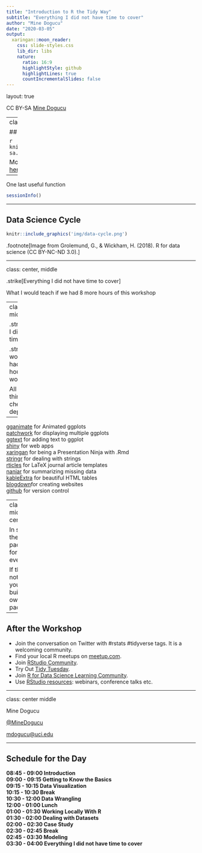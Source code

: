 ```yaml
---
title: "Introduction to R the Tidy Way"
subtitle: "Everything I did not have time to cover"
author: "Mine Dogucu"
date: "2020-03-05"
output:
  xaringan::moon_reader:
    css: slide-styles.css
    lib_dir: libs
    nature:
      ratio: 16:9
      highlightStyle: github
      highlightLines: true
      countIncrementalSlides: false
---
```



layout: true

<!-- This file by Mine Dogucu is licensed under a  Attribution-ShareAlike 2.5 Generic License (CC BY-SA 2.5) More information about the license can be found at https://creativecommons.org/licenses/by-sa/2.5/ -->
  
<div class="my-header"></div>

<div class="my-footer"> 
 CC BY-SA <a href="https://mdogucu.ics.uci.edu">Mine Dogucu</a></div> 

---
class: center, middle

## License

```r
knitr::include_graphics('img/cc-sa.png')
```


More information can be found [here](https://creativecommons.org/licenses/by-sa/2.5/)

---

One last useful function

```r
sessionInfo()
```


---

##  Data Science Cycle

```r
knitr::include_graphics('img/data-cycle.png')
```

.footnote[Image from Grolemund, G., & Wickham, H. (2018). R for data science (CC BY-NC-ND 3.0).]

---

class: center, middle


.strike[Everything I did not have time to cover]

What I would teach if we had 8 more hours of this workshop

---
class: center, middle


.strike[Everything I did not have time to cover]

.strike[What I would teach if we had 8 more hours of this workshop]

All the cool things you can check out later in depth

---


[gganimate](https://github.com/thomasp85/gganimate) for Animated ggplots  
[patchwork](https://github.com/thomasp85/patchwork) for displaying multiple ggplots  
[ggtext](https://github.com/wilkelab/ggtext) for adding text to ggplot    
[shiny](https://shiny.rstudio.com/gallery/) for web apps  
[xaringan](https://github.com/yihui/xaringan) for being a Presentation Ninja with .Rmd  
[stringr](stringr) for dealing with strings   
[rticles](rticles) for LaTeX journal article templates  
[naniar](https://github.com/njtierney/naniar) for summarizing missing data  
[kableExtra](https://cran.r-project.org/web/packages/kableExtra/vignettes/awesome_table_in_html.html) for beautiful HTML tables   
[blogdown](https://bookdown.org/yihui/blogdown/)for creating websites  
[github](https://happygitwithr.com/) for version control

---
class: middle center

In short, there is a package for everything.

If there is not, then you can build your own package. 

---


## After the Workshop

- Join the conversation on Twitter with #rstats #tidyverse tags. It is a welcoming community. 
- Find your local R meetups on [meetup.com](https://www.meetup.com/topics/r-project-for-statistical-computing/).
- Join [RStudio Community](https://community.rstudio.com/). 
- Try Out [Tidy Tuesday](https://github.com/rfordatascience/tidytuesday).
- Join [R for Data Science Learning Community](https://www.rfordatasci.com/).
- Use [RStudio resources](https://resources.rstudio.com/): webinars, conference talks etc.

---

class: center middle

Mine Dogucu

[@MineDogucu](https://twitter.com/MineDogucu)

[mdogucu@uci.edu](mailto:mdogucu@uci.edu)


---
## Schedule for the Day

__08:45 - 09:00 Introduction__  
__09:00 - 09:15 Getting to Know the Basics__  
__09:15 - 10:15 Data Visualization__  
__10:15 - 10:30 Break__  
__10:30 - 12:00 Data Wrangling__  
__12:00 - 01:00 Lunch__  
__01:00 - 01:30 Working Locally With R__  
__01:30 - 02:00 Dealing with Datasets__  
__02:00 - 02:30 Case Study__  
__02:30 - 02:45 Break__  
__02:45 - 03:30 Modeling__  
__03:30 - 04:00 Everything I did not have time to cover__




